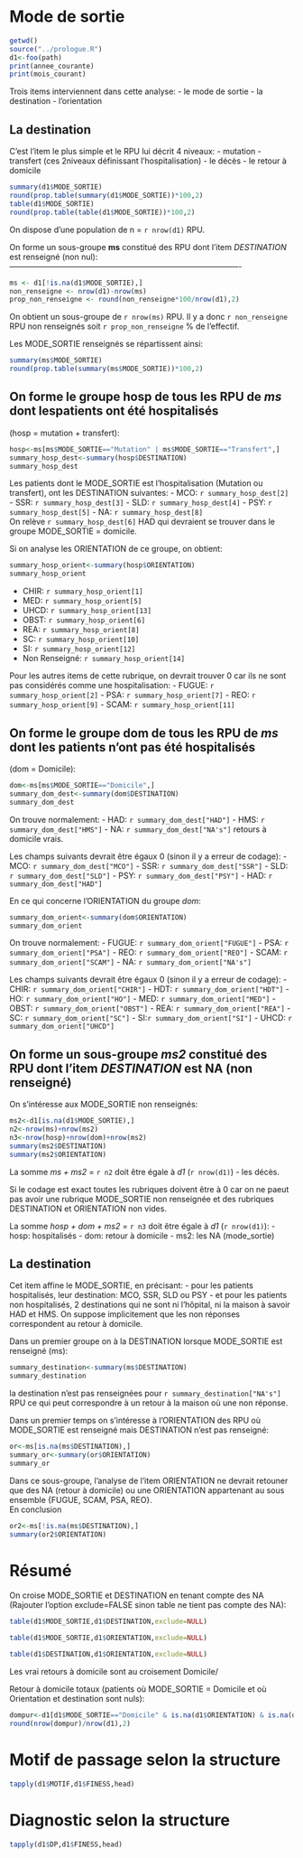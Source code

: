 Mode de sortie
========================================================
```r
getwd()
source("../prologue.R")
d1<-foo(path)
print(annee_courante)
print(mois_courant)
```
Trois items interviennent dans cette analyse:
- le mode de sortie
- la destination
- l'orientation

La destination
--------------
C'est l'item le plus simple et le RPU lui décrit 4 niveaux:
- mutation
- transfert (ces 2niveaux définissant l'hospitalisation)
- le décès
- le retour à domicile
```r
summary(d1$MODE_SORTIE)
round(prop.table(summary(d1$MODE_SORTIE))*100,2)
table(d1$MODE_SORTIE)
round(prop.table(table(d1$MODE_SORTIE))*100,2)
```


On dispose d'une population de n = `r nrow(d1)` RPU.

On forme un sous-groupe **ms** constitué des RPU dont l'item *DESTINATION* est renseigné
(non nul):
----------------------------------------------------------------------------------------
```r
ms <- d1[!is.na(d1$MODE_SORTIE),]
non_renseigne <- nrow(d1)-nrow(ms)
prop_non_renseigne <- round(non_renseigne*100/nrow(d1),2)
```
On obtient un sous-groupe de `r nrow(ms)` RPU. Il y a donc `r non_renseigne` RPU non renseignés soit `r prop_non_renseigne` % de l'effectif.

Les MODE_SORTIE renseignés se répartissent ainsi:
```r
summary(ms$MODE_SORTIE)
round(prop.table(summary(ms$MODE_SORTIE))*100,2)
```
On forme le groupe **hosp** de tous les RPU de *ms* dont lespatients ont été hospitalisés
-----------------------------------------------------------------------------------------
(hosp = mutation + transfert):
```r
hosp<-ms[ms$MODE_SORTIE=="Mutation" | ms$MODE_SORTIE=="Transfert",]
summary_hosp_dest<-summary(hosp$DESTINATION)
summary_hosp_dest
```
Les patients dont le MODE_SORTIE est l'hospitalisation (Mutation ou transfert), ont les DESTINATION suivantes:
- MCO: `r summary_hosp_dest[2]`
- SSR: `r summary_hosp_dest[3]`
- SLD: `r summary_hosp_dest[4]`
- PSY: `r summary_hosp_dest[5]`
- NA: `r summary_hosp_dest[8]`  
On relève `r summary_hosp_dest[6]` HAD qui devraient se trouver dans le groupe MODE_SORTIE = domicile.  

Si on analyse les ORIENTATION de ce groupe, on obtient:
```r
summary_hosp_orient<-summary(hosp$ORIENTATION)
summary_hosp_orient
```
- CHIR: `r summary_hosp_orient[1]`
- MED: `r summary_hosp_orient[5]`
- UHCD: `r summary_hosp_orient[13]`
- OBST: `r summary_hosp_orient[6]`
- REA: `r summary_hosp_orient[8]`
- SC: `r summary_hosp_orient[10]`
- SI: `r summary_hosp_orient[12]`
- Non Renseigné: `r summary_hosp_orient[14]`

Pour les autres items de cette rubrique, on devrait trouver 0 car ils ne sont pas considérés comme une hospitalisation:
- FUGUE: `r summary_hosp_orient[2]`
- PSA: `r summary_hosp_orient[7]`
- REO: `r summary_hosp_orient[9]`
- SCAM: `r summary_hosp_orient[11]`

On forme le groupe **dom** de tous les RPU de *ms* dont les patients n'ont pas  été hospitalisés
-----------------------------------------------------------------------------------------
(dom = Domicile):
```r
dom<-ms[ms$MODE_SORTIE=="Domicile",]
summary_dom_dest<-summary(dom$DESTINATION)
summary_dom_dest
```
On trouve normalement:
- HAD: `r summary_dom_dest["HAD"]`
- HMS: `r summary_dom_dest["HMS"]`
- NA: `r summary_dom_dest["NA's"]` retours à domicile vrais.

Les champs suivants devrait être égaux  0 (sinon il y a erreur de codage):
- MCO: `r summary_dom_dest["MCO"]`
- SSR: `r summary_dom_dest["SSR"]`
- SLD: `r summary_dom_dest["SLD"]`
- PSY: `r summary_dom_dest["PSY"]`
- HAD: `r summary_dom_dest["HAD"]`

En ce qui concerne l'ORIENTATION du groupe *dom*:
```r
summary_dom_orient<-summary(dom$ORIENTATION)
summary_dom_orient
```
On trouve normalement:
- FUGUE: `r summary_dom_orient["FUGUE"]`
- PSA: `r summary_dom_orient["PSA"]`
- REO: `r summary_dom_orient["REO"]`
- SCAM: `r summary_dom_orient["SCAM"]`
- NA: `r summary_dom_orient["NA's"]`

Les champs suivants devrait être égaux  0 (sinon il y a erreur de codage):
- CHIR: `r summary_dom_orient["CHIR"]`
- HDT: `r summary_dom_orient["HDT"]`
- HO: `r summary_dom_orient["HO"]`
- MED: `r summary_dom_orient["MED"]`
- OBST: `r summary_dom_orient["OBST"]`
- REA: `r summary_dom_orient["REA"]`
- SC: `r summary_dom_orient["SC"]`
- SI:`r summary_dom_orient["SI"]`
- UHCD: `r summary_dom_orient["UHCD"]`

On forme un sous-groupe *ms2* constitué des RPU dont l'item *DESTINATION* est NA (non renseigné)
----------------------------------------------------------------------------------------
On s'intéresse aux MODE_SORTIE non renseignés: 
```r
ms2<-d1[is.na(d1$MODE_SORTIE),]
n2<-nrow(ms)+nrow(ms2)
n3<-nrow(hosp)+nrow(dom)+nrow(ms2)
summary(ms2$DESTINATION)
summary(ms2$ORIENTATION)
```
La somme *ms + ms2* = `r n2` doit être égale à *d1* (`r nrow(d1)`) - les décès.


Si le codage est exact toutes les rubriques doivent être à 0 car on ne paeut pas avoir une rubrique MODE_SORTIE non renseignée et des rubriques DESTINATION et ORIENTATION non vides.

La somme *hosp + dom + ms2* = `r n3` doit être égale à *d1* (`r nrow(d1)`):
- hosp: hospitalisés
- dom: retour à domicile
- ms2: les NA (mode_sortie)



La destination
--------------
Cet item affine le MODE_SORTIE, en précisant:
- pour les patients hospitalisés, leur destination: MCO, SSR, SLD ou PSY
- et pour les patients non hospitalisés, 2 destinations qui ne sont ni l'hôpital, ni la maison à savoir HAD et HMS.
On suppose implicitement que les non réponses correspondent au retour à domicile.

Dans un premier groupe on à la DESTINATION lorsque MODE_SORTIE est renseigné (ms):
```r
summary_destination<-summary(ms$DESTINATION)
summary_destination
```
la destination n'est pas renseignées pour `r summary_destination["NA's"]` RPU ce qui peut correspondre à un retour à la maison où une non réponse.

Dans un premier temps on s'intéresse à l'ORIENTATION des RPU où MODE_SORTIE est renseigné mais DESTINATION n'est pas renseigné:
```r
or<-ms[is.na(ms$DESTINATION),]
summary_or<-summary(or$ORIENTATION)
summary_or
```
Dans ce sous-groupe, l'analyse de l'item ORIENTATION ne devrait retouner que des NA (retour à domicile) ou une ORIENTATION appartenant au sous ensemble {FUGUE, SCAM, PSA, REO}.  
En conclusion 


```r
or2<-ms[!is.na(ms$DESTINATION),]
summary(or2$ORIENTATION)
```
Résumé
======

On croise MODE_SORTIE et DESTINATION en tenant compte des NA (Rajouter l'option exclude=FALSE sinon table ne tient pas compte des NA):

```r
table(d1$MODE_SORTIE,d1$DESTINATION,exclude=NULL)

table(d1$MODE_SORTIE,d1$ORIENTATION,exclude=NULL)

table(d1$DESTINATION,d1$ORIENTATION,exclude=NULL)
```
Les vrai retours à domicile sont au croisement Domicile/<NA>

Retour à domicile totaux (patients où MODE_SORTIE = Domicile et où Orientation et destination sont nuls):
```r
dompur<-d1[d1$MODE_SORTIE=="Domicile" & is.na(d1$ORIENTATION) & is.na(d1$DESTINATION) ,]
round(nrow(dompur)/nrow(d1),2)
```


Motif de passage selon la structure
===================================
```r
tapply(d1$MOTIF,d1$FINESS,head)

```
Diagnostic selon la structure
==============================
```r
tapply(d1$DP,d1$FINESS,head)
```


